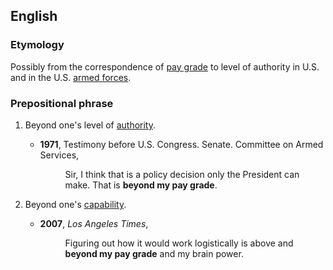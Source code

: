 ==English==

===Etymology===
Possibly from the correspondence of [[pay grade]] to level of authority in U.S. {{w|Civil Service}} and in the U.S. [[armed forces]].

===Prepositional phrase===
{{en-PP|[[beyond]] one's [[pay]] [[grade]]}}

# {{context|idiomatic}} Beyond one's level of [[authority]].
#* '''1971''', Testimony before U.S. Congress. Senate. Committee on Armed Services,
#*: Sir, I think that is a policy decision only the President can make. That is '''beyond my pay grade'''.
# {{context|idiomatic}} Beyond one's [[capability]].
#* '''2007''', ''Los Angeles Times'',
#*: Figuring out how it would work logistically is above and '''beyond my pay grade''' and my brain power.